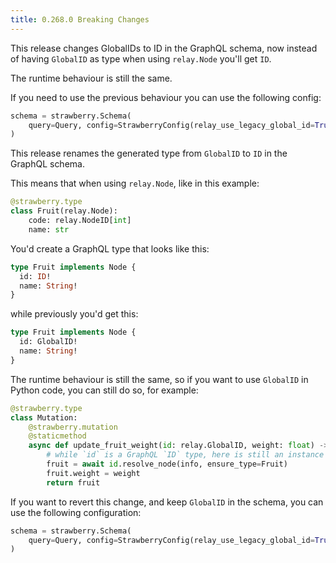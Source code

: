 ```yaml
---
title: 0.268.0 Breaking Changes
---
```

This release changes GlobalIDs to ID in the GraphQL schema, now instead of
having `GlobalID` as type when using `relay.Node` you'll get `ID`.

The runtime behaviour is still the same.

If you need to use the previous behaviour you can use the following config:

```python
schema = strawberry.Schema(
    query=Query, config=StrawberryConfig(relay_use_legacy_global_id=True)
)
```

This release renames the generated type from `GlobalID` to `ID` in the GraphQL
schema.

This means that when using `relay.Node`, like in this example:

```python
@strawberry.type
class Fruit(relay.Node):
    code: relay.NodeID[int]
    name: str
```

You'd create a GraphQL type that looks like this:

```graphql
type Fruit implements Node {
  id: ID!
  name: String!
}
```

while previously you'd get this:

```graphql
type Fruit implements Node {
  id: GlobalID!
  name: String!
}
```

The runtime behaviour is still the same, so if you want to use `GlobalID` in
Python code, you can still do so, for example:

```python
@strawberry.type
class Mutation:
    @strawberry.mutation
    @staticmethod
    async def update_fruit_weight(id: relay.GlobalID, weight: float) -> Fruit:
        # while `id` is a GraphQL `ID` type, here is still an instance of `relay.GlobalID`
        fruit = await id.resolve_node(info, ensure_type=Fruit)
        fruit.weight = weight
        return fruit
```

If you want to revert this change, and keep `GlobalID` in the schema, you can
use the following configuration:

```python
schema = strawberry.Schema(
    query=Query, config=StrawberryConfig(relay_use_legacy_global_id=True)
)
```
